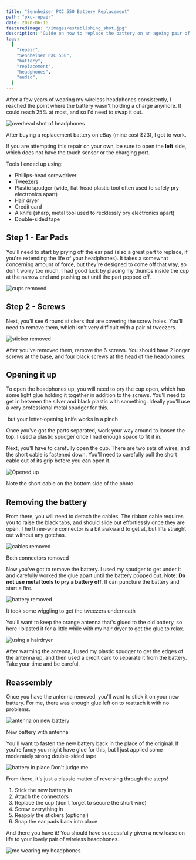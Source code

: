 ```yaml
---
title: "Sennheiser PXC 550 Battery Replacement"
path: "pxc-repair"
date: 2020-06-16
featuredImage: "/images/establishing_shot.jpg"
description: "Guide on how to replace the battery on an ageing pair of headphones"
tags:
  [
    "repair",
    "Sennheiser PXC 550",
    "battery",
    "replacement",
    "headphones",
    "audio",
  ]
---
```


After a few years of wearing my wireless headphones consistently, I reached the point where the battery wasn't holding a charge anymore. It could reach 25% at most, and so I'd need to swap it out.


![overhead shot of headphones](./establishing_shot.jpg)

After buying a replacement battery on eBay (mine cost <span>&dollar;</span>23), I got to work.

If you are attempting this repair on your own, be sure to open the **left** side, which does not have the touch sensor or the charging port.

Tools I ended up using:

- Phillips-head screwdriver
- Tweezers
- Plastic spudger (wide, flat-head plastic tool often used to safely pry electronics apart)
- Hair dryer
- Credit card
- A knife (sharp, metal tool used to recklessly pry electronics apart)
- Double-sided tape

## Step 1 - Ear Pads

You'll need to start by prying off the ear pad (also a great part to replace, if you're extending the life of your headphones). It takes a somewhat concerning amount of force, but they're designed to come off that way, so don't worry too much. I had good luck by placing my thumbs inside the cup at the narrow end and pushing out until the part popped off.

![cups removed](./cup_removed.jpg)

## Step 2 - Screws

Next, you'll see 6 round stickers that are covering the screw holes. You'll need to remove them, which isn't very difficult with a pair of tweezers.

![sticker removed](./removing_stickers.jpg)

After you've removed them, remove the 6 screws. You should have 2 longer screws at the base, and four black screws at the head of the headphones.

## Opening it up

To open the headphones up, you will need to pry the cup open, which has some light glue holding it together in addition to the screws. You'll need to get in between the silver and black plastic with something. Ideally you'll use a very professional metal spudger for this.

<Image relativePath="pxc_repair/prying_open.jpg">
  but your letter-opening knife works in a pinch
</Image>

Once you've got the parts separated, work your way around to loosen the top. I used a plastic spudger once I had enough space to fit it in.

Next, you'll have to carefully open the cup. There are two sets of wires, and the short cable is fastened down. You'll need to carefully pull the short cable out of its grip before you can open it.


![Opened up](./opened_up.jpg)

Note the short cable on the bottom side of the photo.

## Removing the battery

From there, you will need to detach the cables. The ribbon cable requires you to raise the black tabs, and should slide out effortlessly once they are open. The three-wire connector is a bit awkward to get at, but lifts straight out without any gotchas.

![cables removed](./connectors_open.jpg)

Both connectors removed

Now you've got to remove the battery. I used my spudger to get under it and carefully worked the glue apart until the battery popped out. Note: <strong>Do not use metal tools to pry a battery off.</strong> It can puncture the battery and start a fire.

![battery removed](./battery_removed.jpg)

It took some wiggling to get the tweezers underneath


You'll want to keep the orange antenna that's glued to the old battery, so here I blasted it for a little while with my hair dryer to get the glue to relax.

![using a hairdryer](./hairdryer.jpg)

After warming the antenna, I used my plastic spudger to get the edges of the antenna up, and then used a credit card to separate it from the battery. Take your time and be careful.

## Reassembly

Once you have the antenna removed, you'll want to stick it on your new battery. For me, there was enough glue left on to reattach it with no problems.

![antenna on new battery](./new_battery.jpg)

New battery with antenna

You'll want to fasten the new battery back in the place of the original. If you're fancy you might have glue for this, but I just applied some moderately strong double-sided tape.

![battery in place](./tape.jpg)
Don't judge me

From there, it's just a classic matter of reversing through the steps!

1. Stick the new battery in
2. Attach the connectors
3. Replace the cup (don't forget to secure the short wire)
4. Screw everything in
5. Reapply the stickers (optional)
6. Snap the ear pads back into place

And there you have it! You should have successfully given a new lease on life to your lovely pair of wireless headphones.

![me wearing my headphones](./headshot.jpg)
